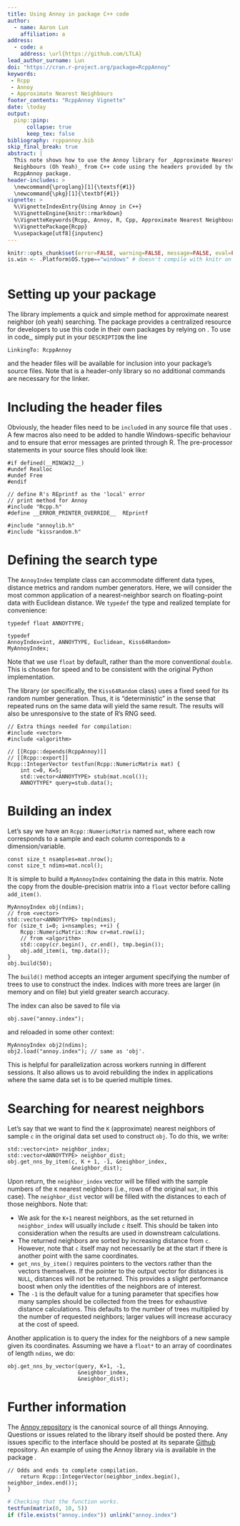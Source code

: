 ```yaml
---
title: Using Annoy in package C++ code
author: 
  - name: Aaron Lun 
    affiliation: a
address:
  - code: a
    address: \url{https://github.com/LTLA}
lead_author_surname: Lun
doi: "https://cran.r-project.org/package=RcppAnnoy"
keywords:
 - Rcpp
 - Annoy
 - Approximate Nearest Neighbours
footer_contents: "RcppAnnoy Vignette"
date: \today
output: 
  pinp::pinp:
      collapse: true
      keep_tex: false
bibliography: rcppannoy.bib
skip_final_break: true
abstract: |
  This note shows how to use the Annoy library for _Approximate Nearest
  Neighbours (Oh Yeah)_ from C++ code using the headers provided by the
  RcppAnnoy package.
header-includes: >
  \newcommand{\proglang}[1]{\textsf{#1}}
  \newcommand{\pkg}[1]{\textbf{#1}}
vignette: >
  %\VignetteIndexEntry{Using Annoy in C++}
  %\VignetteEngine{knitr::rmarkdown}
  %\VignetteKeywords{Rcpp, Annoy, R, Cpp, Approximate Nearest Neighbours}
  %\VignettePackage{Rcpp}
  %\usepackage[utf8]{inputenc}
---
```


```r
knitr::opts_chunk$set(error=FALSE, warning=FALSE, message=FALSE, eval=FALSE)
is.win <- .Platform$OS.type=="windows" # doesn't compile with knitr on Windows, for some reason.
```

```Rcpp
```

# Setting up your package 

The [\pkg{Annoy}](https://github.com/spotify/annoy) \citep{Github:annoy} \proglang{C++} library implements a quick and simple method for approximate nearest neighbor (oh yeah) searching.
The \pkg{RcppAnnoy} package \citep{CRAN:RcppAnnoy} provides a centralized
resource for developers to use this code in their own \proglang{R} packages by relying
on \pkg{Rcpp} \citep{TAS:Rcpp,CRAN:Rcpp}. To use \pkg{Annoy} in \proglang{C++} code,, simply put in your `DESCRIPTION` the line

```
LinkingTo: RcppAnnoy
```

and the header files will be available for inclusion into your package's source files.
Note that \pkg{Annoy} is a header-only library so no additional commands are necessary for the linker.

# Including the header files

Obviously, the header files need to be `include`d in any \proglang{C++} source file that uses \pkg{Annoy}.
A few macros also need to be added to handle Windows-specific behaviour and to ensure that error messages are printed through R.
The pre-processor statements in your source files should look like:

```Rcpp
#if defined(__MINGW32__)
#undef Realloc
#undef Free
#endif

// define R's REprintf as the 'local' error
// print method for Annoy
#include "Rcpp.h"
#define __ERROR_PRINTER_OVERRIDE__  REprintf

#include "annoylib.h"
#include "kissrandom.h"
```

# Defining the search type 

The `AnnoyIndex` template class can accommodate different data types, distance metrics and random number generators.
Here, we will consider the most common application of a nearest-neighbor search on floating-point data with Euclidean distance.
We `typedef` the type and realized template for convenience:

```Rcpp
typedef float ANNOYTYPE;

typedef
AnnoyIndex<int, ANNOYTYPE, Euclidean, Kiss64Random>
MyAnnoyIndex;
```

Note that we use `float` by default, rather than the more conventional `double`.
This is chosen for speed and to be consistent with the original Python implementation.

The \pkg{Annoy} library (or specifically, the `Kiss64Random` class) uses a fixed seed for its random number generation.
Thus, it is "deterministic" in the sense that repeated runs on the same data will yield the same result.
The results will also be unresponsive to the state of R's RNG seed.

```Rcpp
// Extra things needed for compilation:
#include <vector>
#include <algorithm>

// [[Rcpp::depends(RcppAnnoy)]]
// [[Rcpp::export]]
Rcpp::IntegerVector testfun(Rcpp::NumericMatrix mat) {
    int c=0, K=5;
    std::vector<ANNOYTYPE> stub(mat.ncol());
    ANNOYTYPE* query=stub.data();
```

# Building an index

Let's say we have an `Rcpp::NumericMatrix` named `mat`, where each row corresponds to a sample and each column corresponds to a dimension/variable.

```Rcpp
const size_t nsamples=mat.nrow();
const size_t ndims=mat.ncol();
```

It is simple to build a `MyAnnoyIndex` containing the data in this matrix.
Note the copy from the double-precision matrix into a `float` vector before calling `add_item()`.

```Rcpp
MyAnnoyIndex obj(ndims);
// from <vector>        
std::vector<ANNOYTYPE> tmp(ndims); 
for (size_t i=0; i<nsamples; ++i) {
    Rcpp::NumericMatrix::Row cr=mat.row(i);
    // from <algorithm>
    std::copy(cr.begin(), cr.end(), tmp.begin()); 
    obj.add_item(i, tmp.data());
}
obj.build(50);
```

The `build()` method accepts an integer argument specifying the number of trees to use to construct the index.
Indices with more trees are larger (in memory and on file) but yield greater search accuracy.

The index can also be saved to file via

```Rcpp
obj.save("annoy.index");
```

and reloaded in some other context:

```Rcpp
MyAnnoyIndex obj2(ndims);
obj2.load("annoy.index"); // same as 'obj'.
```

This is helpful for parallelization across workers running in different \proglang{R} sessions.
It also allows us to avoid rebuilding the index in applications where the same data set is to be queried multiple times.

# Searching for nearest neighbors

Let's say that we want to find the `K` (approximate) nearest neighbors of sample `c` in the original data set used to construct `obj`.
To do this, we write:

```Rcpp
std::vector<int> neighbor_index;
std::vector<ANNOYTYPE> neighbor_dist;
obj.get_nns_by_item(c, K + 1, -1, &neighbor_index,
                    &neighbor_dist); 
```

Upon return, the `neighbor_index` vector will be filled with the sample numbers of the `K` nearest neighbors (i.e., rows of the original `mat`, in this case).
The `neighbor_dist` vector will be filled with the distances to each of those neighbors.
Note that:

- We ask for the `K+1` nearest neighbors, as the set returned in `neighbor_index` will usually include `c` itself.
This should be taken into consideration when the results are used in downstream calculations.
- The returned neighbors are sorted by increasing distance from `c`.
However, note that `c` itself may not necessarily be at the start if there is another point with the same coordinates.
- `get_nns_by_item()` requires pointers to the vectors rather than the vectors themselves.
If the pointer to the output vector for distances is `NULL`, distances will not be returned.
This provides a slight performance boost when only the identities of the neighbors are of interest.
- The `-1` is the default value for a tuning parameter that specifies how many samples should be collected from the trees for exhaustive distance calculations.
This defaults to the number of trees multiplied by the number of requested neighbors; larger values will increase accuracy at the cost of speed.

Another application is to query the index for the neighbors of a new sample given its coordinates.
Assuming we have a `float*` to an array of coordinates of length `ndims`, we do:

```Rcpp
obj.get_nns_by_vector(query, K+1, -1, 
                      &neighbor_index,
                      &neighbor_dist);                                    
```

# Further information

The [Annoy repository](https://github.com/spotify/Annoy) is the canonical source of all things Annoying.
Questions or issues related to the \pkg{Annoy} \proglang{C++} library itself should be posted there.
Any issues specific to the \pkg{RcppAnnoy} interface should be posted at its separate [Github](https://github.com/eddelbuettel/rcppannoy) repository.
An example of using the Annoy library via \pkg{RcppAnnoy} is available in the [\pkg{BiocNeighbors}](https://bioconductor.org/packages/BiocNeighbors) package
\citep{Bioc:BiocNeighbors}.

```Rcpp
// Odds and ends to complete compilation.
    return Rcpp::IntegerVector(neighbor_index.begin(), neighbor_index.end());
}
```

```r
# Checking that the function works.
testfun(matrix(0, 10, 5))
if (file.exists("annoy.index")) unlink("annoy.index")
```
